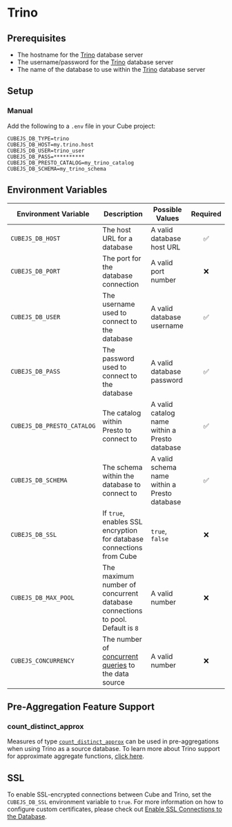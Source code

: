 # Trino

## Prerequisites

- The hostname for the [Trino][trino] database server
- The username/password for the [Trino][trino] database server
- The name of the database to use within the [Trino][trino] database server

## Setup

### Manual

Add the following to a `.env` file in your Cube project:

```dotenv
CUBEJS_DB_TYPE=trino
CUBEJS_DB_HOST=my.trino.host
CUBEJS_DB_USER=trino_user
CUBEJS_DB_PASS=**********
CUBEJS_DB_PRESTO_CATALOG=my_trino_catalog
CUBEJS_DB_SCHEMA=my_trino_schema
```

## Environment Variables

| Environment Variable       | Description                                                                         | Possible Values                               | Required |
| -------------------------- | ----------------------------------------------------------------------------------- | --------------------------------------------- | :------: |
| `CUBEJS_DB_HOST`           | The host URL for a database                                                         | A valid database host URL                     |    ✅    |
| `CUBEJS_DB_PORT`           | The port for the database connection                                                | A valid port number                           |    ❌    |
| `CUBEJS_DB_USER`           | The username used to connect to the database                                        | A valid database username                     |    ✅    |
| `CUBEJS_DB_PASS`           | The password used to connect to the database                                        | A valid database password                     |    ✅    |
| `CUBEJS_DB_PRESTO_CATALOG` | The catalog within Presto to connect to                                             | A valid catalog name within a Presto database |    ✅    |
| `CUBEJS_DB_SCHEMA`         | The schema within the database to connect to                                        | A valid schema name within a Presto database  |    ✅    |
| `CUBEJS_DB_SSL`            | If `true`, enables SSL encryption for database connections from Cube                | `true`, `false`                               |    ❌    |
| `CUBEJS_DB_MAX_POOL`       | The maximum number of concurrent database connections to pool. Default is `8`       | A valid number                                |    ❌    |
| `CUBEJS_CONCURRENCY` | The number of [concurrent queries][ref-data-source-concurrency] to the data source | A valid number |    ❌    |

[ref-data-source-concurrency]: /product/configuration/concurrency#data-source-concurrency

## Pre-Aggregation Feature Support

### count_distinct_approx

Measures of type
[`count_distinct_approx`][ref-schema-ref-types-formats-countdistinctapprox] can
be used in pre-aggregations when using Trino as a source database. To learn more
about Trino support for approximate aggregate functions, [click
here][trino-docs-approx-agg-fns].

## SSL

To enable SSL-encrypted connections between Cube and Trino, set the
`CUBEJS_DB_SSL` environment variable to `true`. For more information on how to
configure custom certificates, please check out [Enable SSL Connections to the
Database][ref-recipe-enable-ssl].

[trino]: https://trino.io/
[trino-docs-approx-agg-fns]:
  https://trino.io/docs/current/functions/aggregate.html#approximate-aggregate-functions
[ref-recipe-enable-ssl]:
  /guides/recipes/data-sources/using-ssl-connections-to-data-source
[ref-schema-ref-types-formats-countdistinctapprox]: /product/data-modeling/reference/types-and-formats#count_distinct_approx
